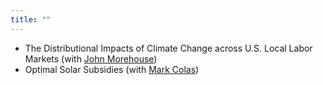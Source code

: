 ```yaml
---
title: ""
---
```


- The Distributional Impacts of Climate Change across U.S. Local Labor Markets (with [John Morehouse](https://www.johnmmorehouse.com/))  
- Optimal Solar Subsidies (with [Mark Colas](https://sites.google.com/site/markyaucolas/home))
